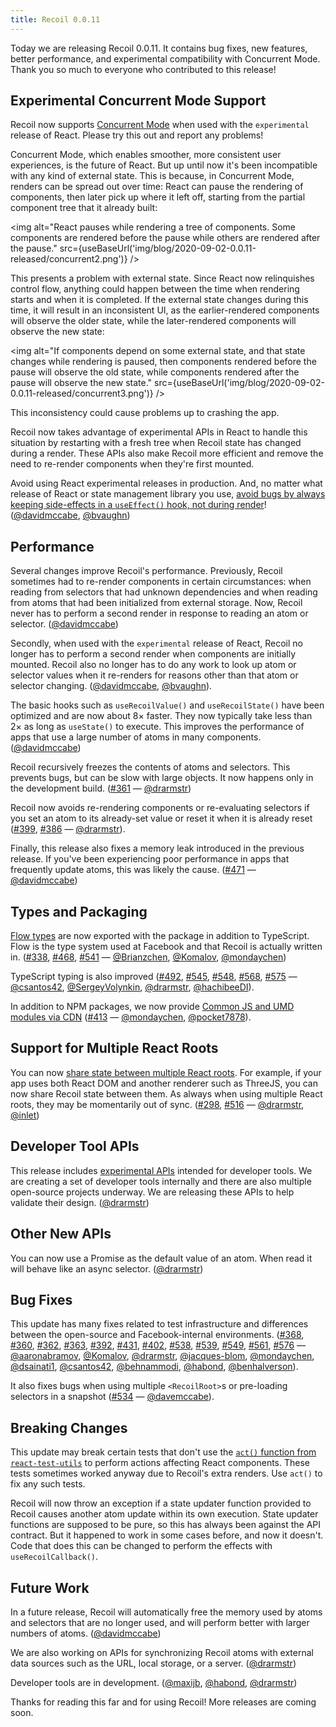 ```yaml
---
title: Recoil 0.0.11
---
```



Today we are releasing Recoil 0.0.11. It contains bug fixes, new features, better performance, and experimental compatibility with Concurrent Mode. Thank you so much to everyone who contributed to this release!
<!--truncate-->
## Experimental Concurrent Mode Support

Recoil now supports [Concurrent Mode](https://reactjs.org/docs/concurrent-mode-intro.html) when used with the `experimental` release of React. Please try this out and report any problems!

Concurrent Mode, which enables smoother, more consistent user experiences, is the future of React. But up until now it's been incompatible with any kind of external state. This is because, in Concurrent Mode, renders can be spread out over time: React can pause the rendering of components, then later pick up where it left off, starting from the partial component tree that it already built:

<img alt="React pauses while rendering a tree of components. Some components are rendered before the pause while others are rendered after the pause." src={useBaseUrl('img/blog/2020-09-02-0.0.11-released/concurrent2.png')} />

This presents a problem with external state. Since React now relinquishes control flow, anything could happen between the time when rendering starts and when it is completed. If the external state changes during this time, it will result in an inconsistent UI, as the earlier-rendered components will observe the older state, while the later-rendered components will observe the new state:

<img alt="If components depend on some external state, and that state changes while rendering is paused, then components rendered before the pause will observe the old state, while components rendered after the pause will observe the new state." src={useBaseUrl('img/blog/2020-09-02-0.0.11-released/concurrent3.png')} />

This inconsistency could cause problems up to crashing the app.

Recoil now takes advantage of experimental APIs in React to handle this situation by restarting with a fresh tree when Recoil state has changed during a render. These APIs also make Recoil more efficient and remove the need to re-render components when they're first mounted.

Avoid using React experimental releases in production.  And, no matter what release of React or state management library you use, [avoid bugs by always keeping side-effects in a `useEffect()` hook, not during render](https://gist.github.com/sebmarkbage/75f0838967cd003cd7f9ab938eb1958f)!  ([@davidmccabe](https://github.com/davidmccabe), [@bvaughn](https://github.com/bvaughn))

## Performance

Several changes improve Recoil's performance. Previously, Recoil sometimes had to re-render components in certain circumstances: when reading from selectors that had unknown dependencies and when reading from atoms that had been initialized from external storage. Now, Recoil never has to perform a second render in response to reading an atom or selector. ([@davidmccabe](https://github.com/davidmccabe))

Secondly, when used with the `experimental` release of React, Recoil no longer has to perform a second render when components are initially mounted. Recoil also no longer has to do any work to look up atom or selector values when it re-renders for reasons other than that atom or selector changing. ([@davidmccabe](https://github.com/davidmccabe), [@bvaughn](https://github.com/bvaughn)).

The basic hooks such as `useRecoilValue()` and `useRecoilState()` have been optimized and are now about 8&#215; faster. They now typically take less than 2&#215; as long as `useState()` to execute. This improves the performance of apps that use a large number of atoms in many components. ([@davidmccabe](https://github.com/davidmccabe))

Recoil recursively freezes the contents of atoms and selectors. This prevents bugs, but can be slow with large objects. It now happens only in the development build. ([#361](https://github.com/facebookexperimental/Recoil/pull/361) &#8212; [@drarmstr](https://github.com/drarmstr))

Recoil now avoids re-rendering components or re-evaluating selectors if you set an atom to its already-set value or reset it when it is already reset ([#399](https://github.com/facebookexperimental/Recoil/pull/399), [#386](https://github.com/facebookexperimental/Recoil/pull/386) &#8212; [@drarmstr](https://github.com/drarmstr)).

Finally, this release also fixes a memory leak introduced in the previous release. If you've been experiencing poor performance in apps that frequently update atoms, this was likely the cause. ([#471](https://github.com/facebookexperimental/Recoil/pull/471) &#8212; [@davidmccabe](https://github.com/davidmccabe))

## Types and Packaging

[Flow types](https://flow.org/) are now exported with the package in addition to TypeScript. Flow is the type system used at Facebook and that Recoil is actually written in. ([#338](https://github.com/facebookexperimental/Recoil/pull/338), [#468](https://github.com/facebookexperimental/Recoil/pull/468), [#541](https://github.com/facebookexperimental/Recoil/pull/541) &#8212; [@Brianzchen](https://github.com/Brianzchen), [@Komalov](https://github.com/Komalov), [@mondaychen](https://github.com/mondaychen))

TypeScript typing is also improved ([#492](https://github.com/facebookexperimental/Recoil/pull/492), [#545](https://github.com/facebookexperimental/Recoil/pull/545), [#548](https://github.com/facebookexperimental/Recoil/pull/548), [#568](https://github.com/facebookexperimental/Recoil/pull/568), [#575](https://github.com/facebookexperimental/Recoil/pull/575) &#8212; [@csantos42](https://github.com/csantos42), [@SergeyVolynkin](https://github.com/SergeyVolynkin), [@drarmstr](https://github.com/drarmstr), [@hachibeeDI](https://github.com/hachibeeDI)).

In addition to NPM packages, we now provide [Common JS and UMD modules via CDN](/docs/introduction/installation#cdn) ([#413](https://github.com/facebookexperimental/Recoil/pull/413) &#8212; [@mondaychen](https://github.com/mondaychen), [@pocket7878](https://github.com/pocket7878)).

## Support for Multiple React Roots

You can now [share state between multiple React roots](/docs/api-reference/core/useRecoilBridgeAcrossReactRoots).  For example, if your app uses both React DOM and another renderer such as ThreeJS, you can now share Recoil state between them. As always when using multiple React roots, they may be momentarily out of sync. ([#298](https://github.com/facebookexperimental/Recoil/pull/298), [#516](https://github.com/facebookexperimental/Recoil/pull/516) &#8212; [@drarmstr](https://github.com/drarmstr), [@inlet](https://github.com/inlet))

## Developer Tool APIs

This release includes [experimental APIs](/docs/api-reference/core/Snapshot#developer-tools) intended for developer tools. We are creating a set of developer tools internally and there are also multiple open-source projects underway. We are releasing these APIs to help validate their design. ([@drarmstr](https://github.com/drarmstr))

## Other New APIs

You can now use a Promise as the default value of an atom. When read it will behave like an async selector. ([@drarmstr](https://github.com/drarmstr))

## Bug Fixes

This update has many fixes related to test infrastructure and differences between the open-source and Facebook-internal environments. ([#368](https://github.com/facebookexperimental/Recoil/pull/368), [#360](https://github.com/facebookexperimental/Recoil/pull/360), [#362](https://github.com/facebookexperimental/Recoil/pull/362), [#363](https://github.com/facebookexperimental/Recoil/pull/363), [#392](https://github.com/facebookexperimental/Recoil/pull/392), [#431](https://github.com/facebookexperimental/Recoil/pull/431), [#402](https://github.com/facebookexperimental/Recoil/pull/402), [#538](https://github.com/facebookexperimental/Recoil/pull/538), [#539](https://github.com/facebookexperimental/Recoil/pull/539), [#549](https://github.com/facebookexperimental/Recoil/pull/549), [#561](https://github.com/facebookexperimental/Recoil/pull/561), [#576](https://github.com/facebookexperimental/Recoil/pull/576) &#8212; [@aaronabramov](https://github.com/aaronabramov), [@Komalov](https://github.com/Komalov), [@drarmstr](https://github.com/drarmstr), [@jacques-blom](https://github.com/jacques-blom), [@mondaychen](https://github.com/mondaychen), [@dsainati1](https://github.com/dsainati1), [@csantos42](https://github.com/csantos42), [@behnammodi](https://github.com/behnammodi), [@habond](https://github.com/habond), [@benhalverson](https://github.com/benhalverson)).

It also fixes bugs when using multiple `<RecoilRoot>`s or pre-loading selectors in a snapshot ([#534](https://github.com/facebookexperimental/Recoil/pull/534) &#8212; [@davemccabe](https://github.com/davemccabe)).

## Breaking Changes

This update may break certain tests that don't use the [`act()` function from `react-test-utils`](https://reactjs.org/docs/test-utils.html#act) to perform actions affecting React components. These tests sometimes worked anyway due to Recoil's extra renders. Use `act()` to fix any such tests.

Recoil will now throw an exception if a state updater function provided to Recoil causes another atom update within its own execution. State updater functions are supposed to be pure, so this has always been against the API contract. But it happened to work in some cases before, and now it doesn't. Code that does this can be changed to perform the effects with `useRecoilCallback()`.

## Future Work

In a future release, Recoil will automatically free the memory used by atoms and selectors that are no longer used, and will perform better with larger numbers of atoms. ([@davidmccabe](https://github.com/davidmccabe))

We are also working on APIs for synchronizing Recoil atoms with external data sources such as the URL, local storage, or a server. ([@drarmstr](https://github.com/drarmstr))

Developer tools are in development. ([@maxijb](https://github.com/maxijb), [@habond](https://github.com/habond), [@drarmstr](https://github.com/drarmstr))

Thanks for reading this far and for using Recoil! More releases are coming soon.
